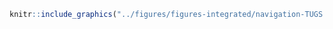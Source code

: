 <!-- #### Navigation - Remorqueur / port {-} -->


<!-- -------------------------------------------------- -->

```r
knitr::include_graphics("../figures/figures-integrated/navigation-TUGS.PORT.png")
```

<br>
